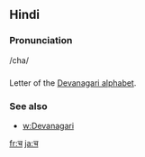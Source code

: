 == Hindi ==

=== Pronunciation ===
/cha/

=== ===

Letter of the [[Devanagari alphabet]].

=== See also ===

* [[w:Devanagari]]

[[fr:च]]
[[ja:च]]